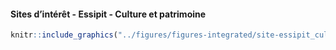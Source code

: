 #### Sites d’intérêt - Essipit - Culture et patrimoine {-}


<!-- -------------------------------------------------- -->

```r
knitr::include_graphics("../figures/figures-integrated/site-essipit_culture_patrimoine.png")
```

<br>
